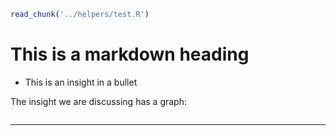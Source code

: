 ```r
read_chunk('../helpers/test.R')
```

# This is a markdown heading

* This is an insight in a bullet

The insight we are discussing has a graph:

```r
```

***